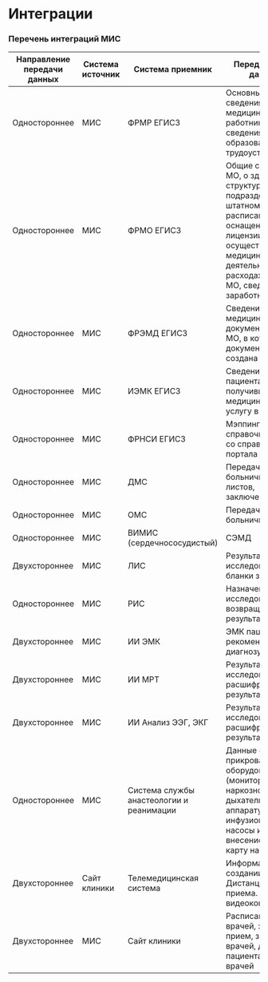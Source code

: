# Интеграции 

### Перечень интеграций МИС

| **Направление передачи данных** | **Система источник** | **Система приемник** | **Передаваемые данные** |
|--------------------------------|----------------------|----------------------|-------------------------|
| Одностороннее                 | МИС                 | ФРМР ЕГИСЗ          | Основные сведения о медицинском работнике; сведения об образовании, трудоустройстве |
| Одностороннее                 | МИС                 | ФРМО ЕГИСЗ          | Общие сведения о МО, о зданиях, структурных подразделениях, штатном расписании, оснащении, лицензии на осуществление медицинской деятельности, расходах и доходах МО, сведения по заработной плате |
| Одностороннее                 | МИС                 | ФРЭМД ЕГИСЗ         | Сведения о медицинской документации и МО, в которой документация создана и хранится |
| Одностороннее                 | МИС                 | ИЭМК ЕГИСЗ          | Сведения о пациентах, получивших медицинскую услугу в МО |
| Одностороннее                 | МИС                 | ФРНСИ ЕГИСЗ         | Мэппинг справочников МИС со справочниками портала ФРНСИ |
| Одностороннее                 | МИС                 | ДМС                 | Передача больничных листов, заключение врача |
| Одностороннее                 | МИС                 | ОМС                 | Передача больничных листов |
| Одностороннее                 | МИС                 | ВИМИС (сердечнососудистый) | СЭМД |
| Двухстороннее                 | МИС                 | ЛИС                 | Результаты исследований, бланки заказов |
| Одностороннее                 | МИС                 | РИС                 | Назначение исследований и возвращение результата |
| Двухстороннее                 | МИС                 | ИИ ЭМК              | ЭМК пациента, рекомендация по диагнозу |
| Двухстороннее                 | МИС                 | ИИ МРТ              | Результаты исследований, расшифровка результатов |
| Двухстороннее                 | МИС                 | ИИ Анализ ЭЭГ, ЭКГ  | Результаты исследований, расшифровка результатов |
| Одностороннее                 | МИС                 | Система службы анастеологии и реанимации | Данные с прикроватного оборудования (мониторы, наркозно-дыхательная аппаратура, инфузионные насосы и т. п.) с внесением их в карту наблюдения |
| Двухстороннее                 | Сайт клиники        | Телемедицинская система | Информация о создании ВКС/Дистанционного приема. Ссылка на видеоконференцию |
| Двухстороннее                 | МИС                 | Сайт клиники        | Расписание врачей, запись на прием, заключение врачей, данные пациента, данные врачей